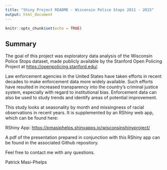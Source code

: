 ```yaml
---
title: "Shiny Project README - Wisconsin Police Stops 2011 - 2015"
output: html_document
---
```


```r
knitr::opts_chunk$set(echo = TRUE)
```

## Summary

The goal of this project was exploratory data analysis of the Wisconsin Police Stops dataset, made publicly available by the Stanford Open Policing Project at <https://openpolicing.stanford.edu/>.

Law enforcement agencies in the United States have taken efforts in recent decades to make enforcement data more widely available. Such efforts have resulted in increased transparency into the country's criminal justice system, especially with regard to institutional bias. Enforcement data can also be used to study trends and identify areas of potential improvement.

This study looks at seasonality by month and missingness of racial observations in recent years. It is supplemented by an RShiny web app, which can be found here:

RShiny App: <https://pmasiphelps.shinyapps.io/wisconsinshinyproject/>

A pdf of the presentation prepared in conjunction with this RShiny app can be found in the associated Github repository.

Feel free to contact me with any questions.

Patrick Masi-Phelps

